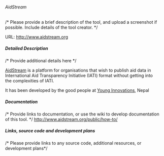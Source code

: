 ====== AidStream ======
/* Please provide a brief description of the tool, and upload a screenshot if possible. Include details of the tool creator. */

URL: [[http://www.aidstream.org]]
===== Detailed Description =====
/* Provide additional details here */

[[http://www.aidstream.org|AidStream]] is a platform for organisations that wish to publish aid data in International Aid Transparency Initiative (IATI) format without getting into the complexities of IATI.

It has been developed by the good people at [[http://www.younginnovations.com.np/|Young Innovations]], Nepal
===== Documentation =====
/* Provide links to documentation, or use the wiki to develop documentation of this tool. */
http://www.aidstream.org/public/how-to/

===== Links, source code and development plans =====
/* Please provide links to any source code, additional resources, or development plans*/
